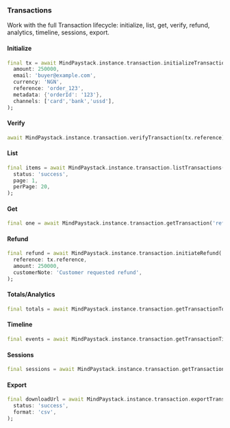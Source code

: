 ### Transactions

Work with the full Transaction lifecycle: initialize, list, get, verify, refund, analytics, timeline, sessions, export.

#### Initialize

```dart
final tx = await MindPaystack.instance.transaction.initializeTransaction(
  amount: 250000,
  email: 'buyer@example.com',
  currency: 'NGN',
  reference: 'order_123',
  metadata: {'orderId': '123'},
  channels: ['card','bank','ussd'],
);
```

#### Verify

```dart
await MindPaystack.instance.transaction.verifyTransaction(tx.reference);
```

#### List

```dart
final items = await MindPaystack.instance.transaction.listTransactions(
  status: 'success',
  page: 1,
  perPage: 20,
);
```

#### Get

```dart
final one = await MindPaystack.instance.transaction.getTransaction('ref_or_id');
```

#### Refund

```dart
final refund = await MindPaystack.instance.transaction.initiateRefund(
  reference: tx.reference,
  amount: 250000,
  customerNote: 'Customer requested refund',
);
```

#### Totals/Analytics

```dart
final totals = await MindPaystack.instance.transaction.getTransactionTotals();
```

#### Timeline

```dart
final events = await MindPaystack.instance.transaction.getTransactionTimeline(tx.reference);
```

#### Sessions

```dart
final sessions = await MindPaystack.instance.transaction.getTransactionSessions(tx.reference);
```

#### Export

```dart
final downloadUrl = await MindPaystack.instance.transaction.exportTransactions(
  status: 'success',
  format: 'csv',
);
```
